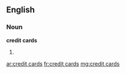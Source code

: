 ==English==

===Noun===
'''credit cards''' {{p}}
# {{plural of|credit card}}

[[ar:credit cards]]
[[fr:credit cards]]
[[mg:credit cards]]